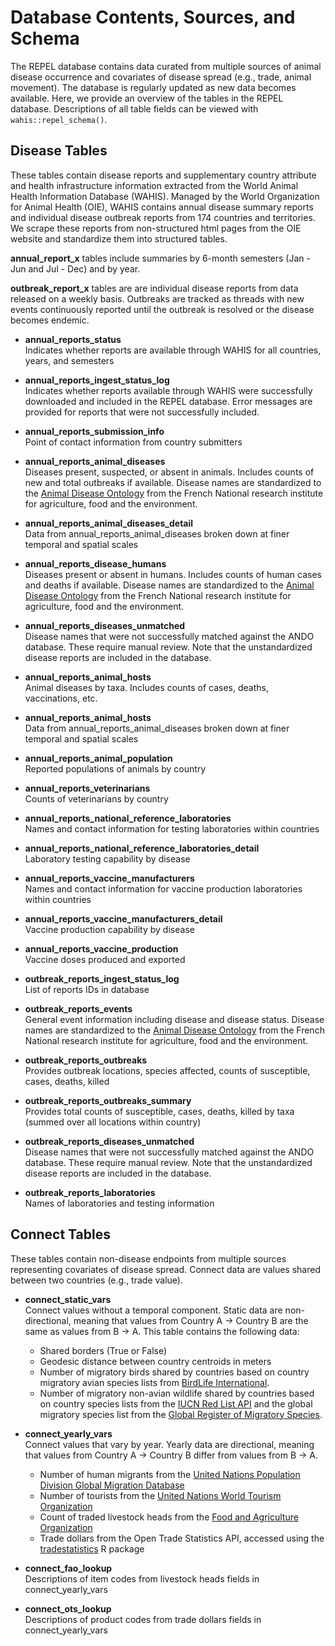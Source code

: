 # Database Contents, Sources, and Schema

The REPEL database contains data curated from multiple sources of animal disease occurrence and  covariates of disease spread (e.g., trade, animal movement). The database is regularly updated as new data becomes available. Here, we provide an overview of the tables in the REPEL database. Descriptions of all table fields can be viewed with `wahis::repel_schema()`.

## Disease Tables

These tables contain disease reports and supplementary country attribute and health infrastructure information extracted from the World Animal Health Information Database (WAHIS). Managed by the World Organization for Animal Health (OIE), WAHIS contains annual disease summary reports and individual disease outbreak reports from 174 countries and territories. We scrape these reports from non-structured html pages from the OIE website and standardize them into structured tables.

__annual_report_x__ tables include summaries by 6-month semesters (Jan - Jun and Jul - Dec) and by year. 

__outbreak_report_x__ tables are are individual disease reports from data released on a weekly basis. Outbreaks are tracked as threads with new events continuously reported until the outbreak is resolved or the disease becomes endemic. 

* __annual_reports_status__  
Indicates whether reports are available through WAHIS for all countries, years, and semesters

* __annual_reports_ingest_status_log__  
Indicates whether reports available through WAHIS were successfully downloaded and included in the REPEL database. Error messages are provided for reports that were not successfully included.  

* __annual_reports_submission_info__  
Point of contact information from country submitters 

* __annual_reports_animal_diseases__  
Diseases present, suspected, or absent in animals. Includes counts of new and total outbreaks if available. Disease names are standardized to the [Animal Disease Ontology](http://agroportal.lirmm.fr/ontologies/ANDO]) from the French National research institute for agriculture, food and the environment.

* __annual_reports_animal_diseases_detail__  
Data from annual_reports_animal_diseases broken down at finer temporal and spatial scales

* __annual_reports_disease_humans__  
Diseases present or absent in humans. Includes counts of human cases and deaths if available. Disease names are standardized to the [Animal Disease Ontology](http://agroportal.lirmm.fr/ontologies/ANDO]) from the French National research institute for agriculture, food and the environment.

* __annual_reports_diseases_unmatched__  
Disease names that were not successfully matched against the ANDO database. These require manual review. Note that the unstandardized disease reports are included in the database.

* __annual_reports_animal_hosts__  
Animal diseases by taxa. Includes counts of cases, deaths, vaccinations, etc.

* __annual_reports_animal_hosts__  
Data from annual_reports_animal_diseases broken down at finer temporal and spatial scales

* __annual_reports_animal_population__  
Reported populations of animals by country

* __annual_reports_veterinarians__  
Counts of veterinarians by country

* __annual_reports_national_reference_laboratories__  
Names and contact information for testing laboratories within countries

* __annual_reports_national_reference_laboratories_detail__  
Laboratory testing capability by disease

* __annual_reports_vaccine_manufacturers__  
Names and contact information for vaccine production laboratories within countries

* __annual_reports_vaccine_manufacturers_detail__  
Vaccine production capability by disease

* __annual_reports_vaccine_production__  
Vaccine doses produced and exported

* __outbreak_reports_ingest_status_log__  
List of reports IDs in database

* __outbreak_reports_events__  
General event information including disease and disease status. Disease names are standardized to the [Animal Disease Ontology](http://agroportal.lirmm.fr/ontologies/ANDO]) from the French National research institute for agriculture, food and the environment.

* __outbreak_reports_outbreaks__  
Provides outbreak locations, species affected, counts of susceptible, cases, deaths, killed

* __outbreak_reports_outbreaks_summary__  
Provides total counts of susceptible, cases, deaths, killed by taxa (summed over all locations within country)

* __outbreak_reports_diseases_unmatched__  
Disease names that were not successfully matched against the ANDO database. These require manual review. Note that the unstandardized disease reports are included in the database.

* __outbreak_reports_laboratories__  
Names of laboratories and testing information 

## Connect Tables

These tables contain non-disease endpoints from multiple sources representing covariates of disease spread. Connect data are values shared between two countries (e.g., trade value). 

* __connect_static_vars__  
Connect values without a temporal component. Static data are non-directional, meaning that values from Country A -> Country B are the same as values from B -> A. This table contains the following data:  

  * Shared borders (True or False)
  * Geodesic distance between country centroids in meters
  * Number of migratory birds shared by countries based on country migratory avian species lists from [BirdLife International](http://datazone.birdlife.org/country).
  * Number of migratory non-avian wildlife shared by countries based on country species lists from the [IUCN Red List API](https://apiv3.iucnredlist.org/) and the global migratory species list from the [Global Register of Migratory Species](http://groms.de/groms_neu/view/order_stat_patt_spanish.php?search_pattern=).  
  
* __connect_yearly_vars__  
Connect values that vary by year. Yearly data are directional, meaning that values from Country A -> Country B differ from values from B -> A.  

  * Number of human migrants from the [United Nations Population Division Global Migration Database](https://www.un.org/en/development/desa/population/migration/data/empirical2/index.asp)
  * Number of tourists from the [United Nations World Tourism Organization](https://www.e-unwto.org/)
  * Count of traded livestock heads from the [Food and Agriculture Organization](http://www.fao.org/faostat/en/#data/)
  * Trade dollars from the Open Trade Statistics API, accessed using the [tradestatistics](https://cran.r-project.org/web/packages/tradestatistics/tradestatistics.pdf) R package  
  
* __connect_fao_lookup__  
Descriptions of item codes from livestock heads fields in connect_yearly_vars

* __connect_ots_lookup__  
Descriptions of product codes from trade dollars fields in connect_yearly_vars
